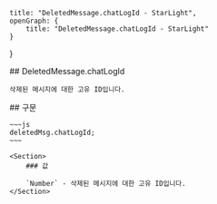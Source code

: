     title: "DeletedMessage.chatLogId - StarLight",
    openGraph: {
        title: "DeletedMessage.chatLogId - StarLight"
    }
}

<Section>
    ## DeletedMessage.chatLogId

    삭제된 메시지에 대한 고유 ID입니다.
</Section>
<Section>
    ## 구문

    ~~~js
    deletedMsg.chatLogId;
    ~~~

    <Section>
        ### 값

        `Number` - 삭제된 메시지에 대한 고유 ID입니다.
    </Section>
</Section>